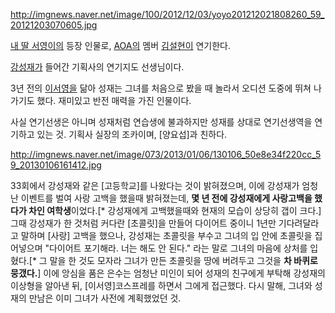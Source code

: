 http://imgnews.naver.net/image/100/2012/12/03/yoyo201212021808260_59_20121203070605.jpg

[[내 딸 서영이]]의 등장 인물로, [[AOA]]의 멤버 [[김설현]]이 연기한다.

[[강성재]]가 들어간 기획사의 연기지도 선생님이다. 

3년 전의 [[이서영]]을 닮아 성재는 그녀를 처음으로 봤을 때 놀라서 오디션 도중에 뛰쳐 나가기도 했다. 재미있고 반전 매력을 가진 인물이다.

사실 연기선생은 아니며 성재처럼 연습생에 불과하지만 성재를 상대로 연기선생역을 연기하고 있는 것. 기획사 실장의 조카이며, [양요섭]과 친하다.

http://imgnews.naver.net/image/073/2013/01/06/130106_50e8e34f220cc_59_20130106161412.jpg

33회에서 강성재와 같은 [고등학교]를 나왔다는 것이 밝혀졌으며, 이에 강성재가 엄청난 이벤트를 벌여 사랑 고백을 했을때 밝혀졌는데, '''몇 년 전에 강성재에게 사랑고백을 했다가 차인 여학생'''이었다.[* 강성재에게 고백했을때와 현재의 모습이 상당히 갭이 크다.] 그때 강성재가 한 것처럼 커다란 [초콜릿]을 만들어 다이어트 중이니 1년만 기다려달라고 말하며 [사랑] 고백을 했으나, 강성재는 초콜릿을 부수고 그녀의 입 안에 초콜릿을 집어넣으며 "다이어트 포기해라. 너는 해도 안 된다." 라는 말로 그녀의 마음에 상처를 입혔다.[* 그 말을 한 것도 모자라 그녀가 만든 초콜릿을 땅에 버려두고 그것을 '''차 바퀴로 뭉갰다.'''] 이에 앙심을 품은 은수는 엄청난 미인이 되어 성재의 친구에게 부탁해 강성재의 이상형을 알아낸 뒤, [이서영]코스프레를 하면서 그에게 접근했다. 다시 말해, 그녀와 성재의 만남은 이미 그녀가 사전에 계획했었던 것.
